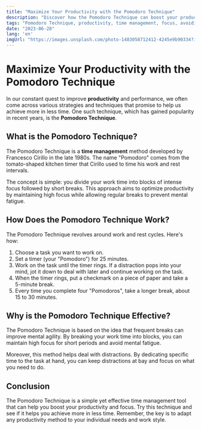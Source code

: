 ```yaml
---
title: "Maximize Your Productivity with the Pomodoro Technique"
description: "Discover how the Pomodoro Technique can boost your productivity and focus. Learn how to implement this time management method in your daily routine."
tags: "Pomodoro Technique, productivity, time management, focus, avoiding distractions"
date: "2023-06-28"
lang: 'en'
imgUrl: "https://images.unsplash.com/photo-1483058712412-4245e9b90334?ixlib=rb-4.0.3&ixid=M3wxMjA3fDB8MHxzZWFyY2h8M3x8cHJvZHVjdGl2aXR5fGVufDB8fDB8fHwy&auto=format&fit=crop&w=800&q=60"
---
```


# Maximize Your Productivity with the Pomodoro Technique

In our constant quest to improve **productivity** and performance, we often come across various strategies and techniques that promise to help us achieve more in less time. One such technique, which has gained popularity in recent years, is the **Pomodoro Technique**.

## What is the Pomodoro Technique?

The Pomodoro Technique is a **time management** method developed by Francesco Cirillo in the late 1980s. The name "Pomodoro" comes from the tomato-shaped kitchen timer that Cirillo used to time his work and rest intervals.

The concept is simple: you divide your work time into blocks of intense focus followed by short breaks. This approach aims to optimize productivity by maintaining high focus while allowing regular breaks to prevent mental fatigue.

## How Does the Pomodoro Technique Work?

The Pomodoro Technique revolves around work and rest cycles. Here's how:

1. Choose a task you want to work on.
2. Set a timer (your "Pomodoro") for 25 minutes.
3. Work on the task until the timer rings. If a distraction pops into your mind, jot it down to deal with later and continue working on the task.
4. When the timer rings, put a checkmark on a piece of paper and take a 5-minute break.
5. Every time you complete four "Pomodoros", take a longer break, about 15 to 30 minutes.

## Why is the Pomodoro Technique Effective?

The Pomodoro Technique is based on the idea that frequent breaks can improve mental agility. By breaking your work time into blocks, you can maintain high focus for short periods and avoid mental fatigue.

Moreover, this method helps deal with distractions. By dedicating specific time to the task at hand, you can keep distractions at bay and focus on what you need to do.

## Conclusion

The Pomodoro Technique is a simple yet effective time management tool that can help you boost your productivity and focus. Try this technique and see if it helps you achieve more in less time. Remember, the key is to adapt any productivity method to your individual needs and work style.
